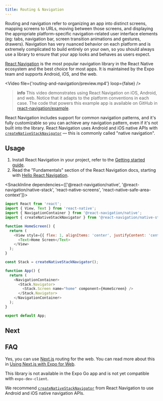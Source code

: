 ```yaml
---
title: Routing & Navigation
---
```



Routing and navigation refer to organizing an app into distinct screens, mapping screens to URLs, moving between those screens, and displaying the appropriate platform-specific navigation-related user interface elements (eg: tabs, navigation bar, screen transition animations and gestures, drawers). Navigation has very nuanced behavior on each platform and is extremely complicated to build entirely on your own, so you should always use a library to ensure that your app looks and behaves as users expect.

[React Navigation](https://github.com/react-navigation/react-navigation) is the most popular navigation library in the React Native ecosystem and the best choice for most apps. It is maintained by the Expo team and supports Android, iOS, and the web.

<Video file={'routing-and-navigation/preview.mp4'} loop={false} />

> **info** This video demonstrates using React Navigation on iOS, Android, and web. Notice that it adapts to the platform conventions in each case. The code that powers this example app is available on GitHub in [react-navigation/example](https://github.com/react-navigation/react-navigation/tree/main/example).

React Navigation includes support for common navigation patterns, and it's fully customizable so you can achieve any navigation pattern, even if it's not built into the library. React Navigation uses Android and iOS native APIs with [`createNativeStackNavigator`](https://reactnavigation.org/docs/native-stack-navigator) — this is commonly called "native navigation".

## Usage

1. Install React Navigation in your project, refer to the [Getting started guide](https://reactnavigation.org/docs/getting-started/).
2. Read the "Fundamentals" section of the React Navigation docs, starting with [Hello React Navigation](https://reactnavigation.org/docs/hello-react-navigation).

<SnackInline dependencies={['@react-navigation/native', '@react-navigation/native-stack', 'react-native-screens', 'react-native-safe-area-context']}>

```js
import React from 'react';
import { View, Text } from 'react-native';
import { NavigationContainer } from '@react-navigation/native';
import { createNativeStackNavigator } from '@react-navigation/native-stack';

function HomeScreen() {
  return (
    <View style={{ flex: 1, alignItems: 'center', justifyContent: 'center' }}>
      <Text>Home Screen</Text>
    </View>
  );
}

const Stack = createNativeStackNavigator();

function App() {
  return (
    <NavigationContainer>
      <Stack.Navigator>
        <Stack.Screen name="home" component={HomeScreen} />
      </Stack.Navigator>
    </NavigationContainer>
  );
}

export default App;
```

</SnackInline>

## Next

<BoxLink
  title="Linking"
  description="Create links and handle incoming URL requests for your app."
  href="/guides/linking"
/>
<BoxLink
  title="Deep linking"
  description="Connect an app to a website to enable universal links and deep links."
  href="/guides/deep-linking"
/>
<BoxLink
  title="React Navigation linking"
  description="Forward URLs to React Navigation screens."
  href="https://reactnavigation.org/docs/configuring-links"
/>

## FAQ

<Collapsible summary="Can I use Next.js routing for web?">

Yes, you can use [Next.js](/guides/using-nextjs) routing for the web. You can read more about this in [Using Next.js with Expo for Web](/guides/using-nextjs).

</Collapsible>

<Collapsible summary="Can I use React Native Navigation by Wix?">

This library is not available in the Expo Go app and is not yet compatible with `expo-dev-client`.

We recommend [`createNativeStackNavigator`](https://reactnavigation.org/docs/native-stack-navigator) from React Navigation to use Android and iOS native navigation APIs.

</Collapsible>
